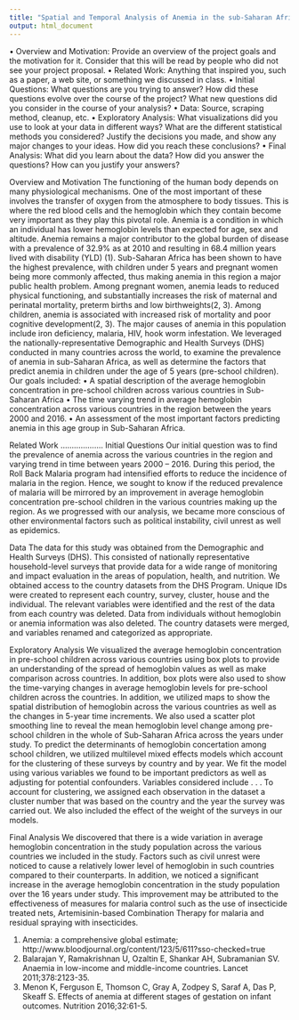 ```yaml
---
title: "Spatial and Temporal Analysis of Anemia in the sub-Saharan African Region (STAR)"
output: html_document
---
```


•	Overview and Motivation: Provide an overview of the project goals and the motivation for it. Consider that this will be read by people who did not see your project proposal.
•	Related Work: Anything that inspired you, such as a paper, a web site, or something we discussed in class.
•	Initial Questions: What questions are you trying to answer? How did these questions evolve over the course of the project? What new questions did you consider in the course of your analysis?
•	Data: Source, scraping method, cleanup, etc.
•	Exploratory Analysis: What visualizations did you use to look at your data in different ways? What are the different statistical methods you considered? Justify the decisions you made, and show any major changes to your ideas. How did you reach these conclusions?
•	Final Analysis: What did you learn about the data? How did you answer the questions? How can you justify your answers?

Overview and Motivation
The functioning of the human body depends on many physiological mechanisms. One of the most important of these involves the transfer of oxygen from the atmosphere to body tissues. This is where the red blood cells and the hemoglobin which they contain become very important as they play this pivotal role. Anemia is a condition in which an individual has lower hemoglobin levels than expected for age, sex and altitude.
Anemia remains a major contributor to the global burden of disease with a prevalence of 32.9% as at 2010 and resulting in 68.4 million years lived with disability (YLD) (1). Sub-Saharan Africa has been shown to have the highest prevalence, with children under 5 years and pregnant women being more commonly affected, thus making anemia in this region a major public health problem. Among pregnant women, anemia leads to reduced physical functioning, and substantially increases the risk of maternal and perinatal mortality, preterm births and low birthweights(2, 3). Among children, anemia is associated with increased risk of mortality and poor cognitive development(2, 3). The major causes of anemia in this population include iron deficiency, malaria, HIV, hook worm infestation. 
We leveraged the nationally-representative Demographic and Health Surveys (DHS) conducted in many countries across the world, to examine the prevalence of anemia in sub-Saharan Africa, as well as determine the factors that predict anemia in children under the age of 5 years (pre-school children).
Our goals included:
•	A spatial description of the average hemoglobin concentration in pre-school children across various countries in Sub-Saharan Africa
•	The time varying trend in average hemoglobin concentration across various countries in the region between the years 2000 and 2016.
•	An assessment of the most important factors predicting anemia in this age group in Sub-Saharan Africa.

Related Work
……………….
Initial Questions
Our initial question was to find the prevalence of anemia across the various countries in the region and varying trend in time between years 2000 – 2016. During this period, the Roll Back Malaria program had intensified efforts to reduce the incidence of malaria in the region. Hence, we sought to know if the reduced prevalence of malaria will be mirrored by an improvement in average hemoglobin concentration pre-school children in the various countries making up the region. As we progressed with our analysis, we became more conscious of other environmental factors such as political instability, civil unrest as well as epidemics.

Data
The data for this study was obtained from the Demographic and Health Surveys (DHS). This consisted of nationally representative household-level surveys that provide data for a wide range of monitoring and impact evaluation in the areas of population, health, and nutrition. We obtained access to the country datasets from the DHS Program. Unique IDs were created to represent each country, survey, cluster, house and the individual. The relevant variables were identified and the rest of the data from each country was deleted. Data from individuals without hemoglobin or anemia information was also deleted. The country datasets were merged, and variables renamed and categorized as appropriate.

Exploratory Analysis
We visualized the average hemoglobin concentration in pre-school children across various countries using box plots to provide an understanding of the spread of hemoglobin values as well as make comparison across countries. In addition, box plots were also used to show the time-varying changes in average hemoglobin levels for pre-school children across the countries. In addition, we utilized maps to show the spatial distribution of hemoglobin across the various countries as well as the changes in 5-year time increments. We also used a scatter plot smoothing line to reveal the mean hemoglobin level change among pre-school children in the whole of Sub-Saharan Africa across the years under study.
To predict the determinants of hemoglobin concertation among school children, we utilized multilevel mixed effects models which account for the clustering of these surveys by country and by year. We fit the model using various variables we found to be important predictors as well as adjusting for potential confounders. Variables considered include . . . 
To account for clustering, we assigned each observation in the dataset a cluster number that was based on the country and the year the survey was carried out. We also included the effect of the weight of the surveys in our models.

Final Analysis
We discovered that there is a wide variation in average hemoglobin concentration in the study population across the various countries we included in the study. Factors such as civil unrest  were noticed to cause a relatively lower level of hemoglobin in such countries compared to their counterparts. In addition, we noticed a significant increase in the average hemoglobin concentration in the study population over the 16 years under study. This improvement may be attributed to the effectiveness of measures for malaria control such as the use of insecticide treated nets, Artemisinin-based Combination Therapy for malaria and residual spraying with insecticides.



(1)	Anemia: a comprehensive global estimate; http://www.bloodjournal.org/content/123/5/611?sso-checked=true
(2)	Balarajan Y, Ramakrishnan U, Ozaltin E, Shankar AH, Subramanian SV. Anaemia in low-income and middle-income countries. Lancet 2011;378:2123-35.
(3)	Menon K, Ferguson E, Thomson C, Gray A, Zodpey S, Saraf A, Das P, Skeaff S. Effects of anemia at different stages of gestation on infant outcomes. Nutrition 2016;32:61-5.

